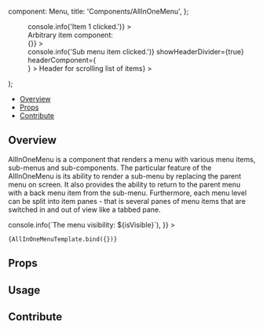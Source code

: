 

  component: Menu,
  title: 'Components/AllInOneMenu',
};

<Meta
  title="Components/AllInOneMenu"
  component={Menu}
/>

  <div className="w-80">
    <Menu {...args}>
      <ItemPanel>
        <Item
          label="Item 1"
          key="0"
          onClick={() => console.info('Item 1 clicked.')}
        ></Item>
        <Item
          label="Item 2"
          secondaryLabel="Alt item 2"
          key="1"
        ></Item>
        <div
          className="all-in-one-menu-item py-1"
          style={{ flexBasis: 'content' }}
        >
          <div>Arbitrary item component:</div>
          <InputRange
            minValue={1}
            maxValue={10}
            value={5}
            onChange={() => {}}
          ></InputRange>
        </div>
        <DividerItem key="2"></DividerItem>
        <SubMenu
          key="3"
          backLabel="Back to Level 2"
          itemLabel="Item 3 opens a sub menu"
          onClick={() => console.info('Sub menu item clicked.')}
          showHeaderDivider={true}
          headerComponent={
            <div className="all-in-one-menu-item flex w-full justify-center">
              <SwitchButton label="Switch item in header" />
            </div>
          }
        >
          <ItemPanel
            index={0}
            label="Panel A"
          >
            <Item label="Panel A item"></Item>
          </ItemPanel>
          <ItemPanel
            index={1}
            label="Panel B"
          >
            <Item label="Panel B item"></Item>
            <SubMenu
              itemLabel="Opens a sub, sub menu"
              headerComponent={<HeaderItem>Header for scrolling list of items</HeaderItem>}
            >
              <ItemPanel label="Sub sub Panel">
                <Item label="Sub sub menu item 1"></Item>
                <Item label="Sub sub menu item 2"></Item>
                <Item label="Sub sub menu item 3"></Item>
                <Item label="Sub sub menu item 4"></Item>
                <Item label="Sub sub menu item 5"></Item>
                <Item label="Sub sub menu item 6"></Item>
              </ItemPanel>
            </SubMenu>
          </ItemPanel>
        </SubMenu>
      </ItemPanel>
    </Menu>
  </div>
);

<Heading
  title="AllInOneMenu"
  componentRelativePath="AllInOneMenu/AllInOneMenu.tsx"
/>

- [Overview](#overview)
- [Props](#props)
- [Contribute](#contribute)

## Overview

AllInOneMenu is a component that renders a menu with various menu items, sub-menus and
sub-components. The particular feature of the AllInOneMenu is its ability to render a sub-menu by
replacing the parent menu on screen. It also provides the ability to return to the parent menu with
a back menu item from the sub-menu. Furthermore, each menu level can be split into item panes - that
is several panes of menu items that are switched in and out of view like a tabbed pane.

<Canvas>
  <Story
    name="Overview"
    args={{
      className: 'max-h-[210px]',
      isVisible: true,
      preventHideMenu: true,
      backLabel: 'Back to Level 1',
      onVisibilityChange: (isVisible) => console.info(`The menu visibility: ${isVisible}`),
    }}
>

    {AllInOneMenuTemplate.bind({})}

  </Story>
</Canvas>

## Props

<ArgsTable of={Menu} />

## Usage

## Contribute

<Footer componentRelativePath="AllInOneMenu/__stories__/AllInOneMenu.stories.mdx" />
